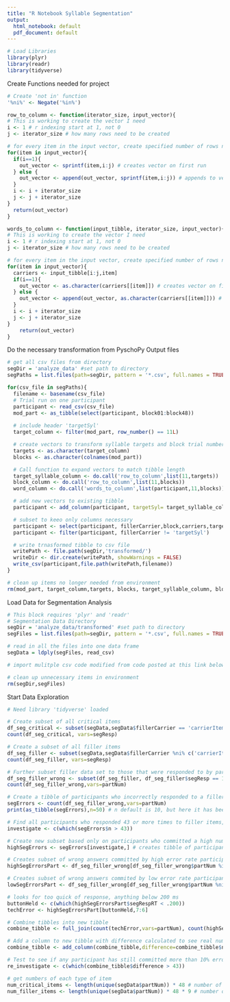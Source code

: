 ```yaml
---
title: "R Notebook Syllable Segmentation"
output:
  html_notebook: default
  pdf_document: default
---
```



```r
# Load Libraries
library(plyr)
library(readr)
library(tidyverse)
```

Create Functions needed for project
```r
# Create 'not in' function
'%ni%' <- Negate('%in%')
```

```r
row_to_column <- function(iterator_size, input_vector){
# This is working to create the vector I need
i <- 1 # r indexing start at 1, not 0
j <- iterator_size # how many rows need to be created

# for every item in the input vector, create specified number of rows needed to match length
for(item in input_vector){
  if(i==1){
    out_vector <- sprintf(item,i:j) # creates vector on first run
  } else {
    out_vector <- append(out_vector, sprintf(item,i:j)) # appends to vector on subsequent runs
  }
  i <- i + iterator_size
  j <- j + iterator_size
}
  return(out_vector)
}
```

```r
words_to_column <- function(input_tibble, iterator_size, input_vector){
# This is working to create the vector I need
i <- 1 # r indexing start at 1, not 0
j <- iterator_size # how many rows need to be created

# for every item in the input vector, create specified number of rows needed to match length
for(item in input_vector){
  carriers <- input_tibble[i:j,item]
  if(i==1){
    out_vector <- as.character(carriers[[item]]) # creates vector on first run
  } else {
    out_vector <- append(out_vector, as.character(carriers[[item]])) # appends to vector on subsequent runs
  }
  i <- i + iterator_size
  j <- j + iterator_size
}
    return(out_vector)
}
```

Do the necessary transformation from PyschoPy Output files
```r
# get all csv files from directory
segDir = 'analyze_data' #set path to directory
segPaths = list.files(path=segDir, pattern = '*.csv', full.names = TRUE) #list all the files with path

for(csv_file in segPaths){
  filename <- basename(csv_file)
  # Trial run on one participant
  participant <- read_csv(csv_file)
  mod_part <- as_tibble(select(participant, block01:block48))
  
  # include header 'targetSyl'
  target_column <- filter(mod_part, row_number() == 11L)

  # create vectors to transform syllable targets and block trial numbers
  targets <- as.character(target_column)
  blocks <- as.character(colnames(mod_part))

  # Call function to expand vectors to match tibble length
  target_syllable_column <- do.call('row_to_column',list(11,targets))
  block_column <- do.call('row_to_column',list(11,blocks))
  word_column <- do.call('words_to_column',list(participant,11,blocks))

  # add new vectors to existing tibble
  participant <- add_column(participant, targetSyl= target_syllable_column, block= block_column, carriers= word_column)

  # subset to keeo only columns necessary
  participant <- select(participant, fillerCarrier,block,carriers,targetSyl,segResp,segRespRT,partNum,session,age,gender,birthCountry,placeResidence,education,preferLanguage,date,expName)
  participant <- filter(participant, fillerCarrier != 'targetSyl')

  # write trnasformed tibble to csv file
  writePath <- file.path(segDir,'transformed/')
  writeDir <- dir.create(writePath, showWarnings = FALSE)
  write_csv(participant,file.path(writePath,filename))
}

# clean up items no longer needed from environment
rm(mod_part, target_column,targets, blocks, target_syllable_column, block_column, word_column, csv_file, filename, segDir, writeDir, segPaths, participant)
```

Load Data for Segmentation Analysis
```r
# This block requires 'plyr' and 'readr'
# Segmentation Data Directory
segDir = 'analyze_data/transformed' #set path to directory
segFiles = list.files(path=segDir, pattern = '*.csv', full.names = TRUE) #list all the files with path

# read in all the files into one data frame
segData = ldply(segFiles, read_csv)

# import mulitple csv code modified from code posted at this link below https://datascienceplus.com/how-to-import-multiple-csv-files-simultaneously-in-r-and-create-a-data-frame/

# clean up unnecessary items in environment
rm(segDir,segFiles)
```


Start Data Exploration
```r
# Need library 'tidyverse' loaded

# Create subset of all critical items
df_seg_critical <- subset(segData,segData$fillerCarrier == 'carrierItem')
count(df_seg_critical, vars=segResp)

# Create a subset of all filler items
df_seg_filler <- subset(segData,segData$fillerCarrier %ni% c('carrierItem','targetSyl'))
count(df_seg_filler, vars=segResp)

# Further subset filler data set to those that were responded to by participants
df_seg_filler_wrong <- subset(df_seg_filler, df_seg_filler$segResp == 1)
count(df_seg_filler_wrong,vars=partNum)

# Create a tibble of participants who incorrectly responded to a filler item
segErrors <- count(df_seg_filler_wrong,vars=partNum)
print(as_tibble(segErrors),n=50) # n default is 10, but here it has been changed to 50 viewable rows

# Find all participants who responded 43 or more times to filler items, will be used to index later
investigate <- c(which(segErrors$n > 43))

# Create new subset based only on participants who committed a high number errors to fillers
highSegErrors <- segErrors[investigate,] # creates tibble of participants and number of errors

# Creates subset of wrong answers committed by high error rate participants
highSegErrorsPart <- df_seg_filler_wrong[df_seg_filler_wrong$partNum %in% highSegErrors$vars,]

# Creates subset of wrong answers commited by low error rate participants
lowSegErrorsPart <- df_seg_filler_wrong[df_seg_filler_wrong$partNum %ni% highSegErrors$vars,]

# looks for too quick of response, anything below 200 ms
buttonHeld <- c(which(highSegErrorsPart$segRespRT < .200))
techError <- highSegErrorsPart[buttonHeld,7:6]

# Combine tibbles into new tibble
combine_tibble <- full_join(count(techError,vars=partNum), count(highSegErrorsPart,vars=partNum), by = 'vars', copy = FALSE, suffix = c(".x", ".y"),)

# Add a column to new tibble with difference calculated to see real number of errors
combine_tibble <- add_column(combine_tibble,difference=combine_tibble$n.y - combine_tibble$n.x,.after = 'n.y')

# Test to see if any participant has still committed more than 10% error rate to filler items
re_investigate <- c(which(combine_tibble$difference > 43))

# get numbers of each type of item
num_critical_items <- length(unique(segData$partNum)) * 48 # number of participants \* 48 trial blocks \* 1 critical item per trial block
num_filler_items <- length(unique(segData$partNum)) * 48 * 9 # number of participants \* 48 trial blocks \* 9 filler items per trial block
```
